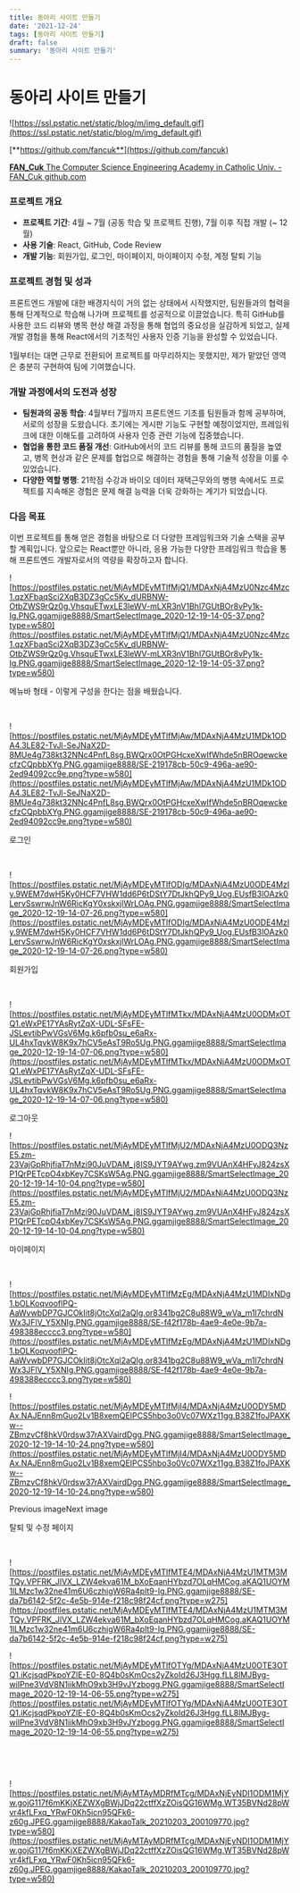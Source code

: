 ```yaml
---
title: 동아리 사이트 만들기
date: '2021-12-24'
tags: [동아리 사이트 만들기]
draft: false
summary: '동아리 사이트 만들기'
---
```


# 동아리 사이트 만들기

![https://ssl.pstatic.net/static/blog/m/img_default.gif](https://ssl.pstatic.net/static/blog/m/img_default.gif)

[**https://github.com/fancuk**](https://github.com/fancuk)

[**FAN_Cuk**
The Computer Science Engineering Academy in Catholic Univ. - FAN_Cuk
github.com](https://github.com/fancuk)

### **프로젝트 개요**

- **프로젝트 기간**: 4월 ~ 7월 (공동 학습 및 프로젝트 진행), 7월 이후 직접 개발 (~ 12월)
- **사용 기술**: React, GitHub, Code Review
- **개발 기능**: 회원가입, 로그인, 마이페이지, 마이페이지 수정, 계정 탈퇴 기능

### **프로젝트 경험 및 성과**

프론트엔드 개발에 대한 배경지식이 거의 없는 상태에서 시작했지만, 팀원들과의 협력을 통해 단계적으로 학습해 나가며 프로젝트를 성공적으로 이끌었습니다. 특히 GitHub를 사용한 코드 리뷰와 병목 현상 해결 과정을 통해 협업의 중요성을 실감하게 되었고, 실제 개발 경험을 통해 React에서의 기초적인 사용자 인증 기능을 완성할 수 있었습니다.

1월부터는 대면 근무로 전환되어 프로젝트를 마무리하지는 못했지만, 제가 맡았던 영역은 충분히 구현하여 팀에 기여했습니다.

### **개발 과정에서의 도전과 성장**

- **팀원과의 공동 학습**: 4월부터 7월까지 프론트엔드 기초를 팀원들과 함께 공부하며, 서로의 성장을 도왔습니다. 초기에는 게시판 기능도 구현할 예정이었지만, 프레임워크에 대한 이해도를 고려하여 사용자 인증 관련 기능에 집중했습니다.
- **협업을 통한 코드 품질 개선**: GitHub에서의 코드 리뷰를 통해 코드의 품질을 높였고, 병목 현상과 같은 문제를 협업으로 해결하는 경험을 통해 기술적 성장을 이룰 수 있었습니다.
- **다양한 역할 병행**: 21학점 수강과 바이오 데이터 재택근무와의 병행 속에서도 프로젝트를 지속해온 경험은 문제 해결 능력을 더욱 강화하는 계기가 되었습니다.

### **다음 목표**

이번 프로젝트를 통해 얻은 경험을 바탕으로 더 다양한 프레임워크와 기술 스택을 공부할 계획입니다. 앞으로는 React뿐만 아니라, 응용 가능한 다양한 프레임워크 학습을 통해 프론트엔드 개발자로서의 역량을 확장하고자 합니다.

![https://postfiles.pstatic.net/MjAyMDEyMTlfMjQ1/MDAxNjA4MzU0Nzc4Mzc1.qzXFbaqSci2XqB3DZ3gCc5Kv_dURBNW-OtbZWS9rQz0g.VhsquETwxLE3leWV-mLXR3nV1Bhl7GUtBOr8vPy1k-Ig.PNG.ggamjige8888/SmartSelectImage_2020-12-19-14-05-37.png?type=w580](https://postfiles.pstatic.net/MjAyMDEyMTlfMjQ1/MDAxNjA4MzU0Nzc4Mzc1.qzXFbaqSci2XqB3DZ3gCc5Kv_dURBNW-OtbZWS9rQz0g.VhsquETwxLE3leWV-mLXR3nV1Bhl7GUtBOr8vPy1k-Ig.PNG.ggamjige8888/SmartSelectImage_2020-12-19-14-05-37.png?type=w580)

메뉴바 형태 - 이렇게 구성을 한다는 점을 배웠습니다.

​

![https://postfiles.pstatic.net/MjAyMDEyMTlfMjAw/MDAxNjA4MzU1MDk1ODA4.3LE82-TvJl-SeJNaX2D-8MUe4g738kt32NNc4PnfL8sg.BWQrx0OtPGHcxeXwIfWhde5nBROqewckecfzCQpbbXYg.PNG.ggamjige8888/SE-219178cb-50c9-496a-ae90-2ed94092cc9e.png?type=w580](https://postfiles.pstatic.net/MjAyMDEyMTlfMjAw/MDAxNjA4MzU1MDk1ODA4.3LE82-TvJl-SeJNaX2D-8MUe4g738kt32NNc4PnfL8sg.BWQrx0OtPGHcxeXwIfWhde5nBROqewckecfzCQpbbXYg.PNG.ggamjige8888/SE-219178cb-50c9-496a-ae90-2ed94092cc9e.png?type=w580)

로그인

​

![https://postfiles.pstatic.net/MjAyMDEyMTlfODIg/MDAxNjA4MzU0ODE4MzIy.9WEM7dwH5Ky0HCF7VHW1dd6P6tDStY7DtJkhQPy9_Uog.EUsfB3lOAzk0LervSswrwJnW6RicKgY0xskxjlWrLOAg.PNG.ggamjige8888/SmartSelectImage_2020-12-19-14-07-26.png?type=w580](https://postfiles.pstatic.net/MjAyMDEyMTlfODIg/MDAxNjA4MzU0ODE4MzIy.9WEM7dwH5Ky0HCF7VHW1dd6P6tDStY7DtJkhQPy9_Uog.EUsfB3lOAzk0LervSswrwJnW6RicKgY0xskxjlWrLOAg.PNG.ggamjige8888/SmartSelectImage_2020-12-19-14-07-26.png?type=w580)

회원가입

​

![https://postfiles.pstatic.net/MjAyMDEyMTlfMTkx/MDAxNjA4MzU0ODMxOTQ1.eWxPE17YAsRytZqX-UDL-SFsFE-JSLevtibPwVGsV6Mg.k6pfb0su_e6aRx-UL4hxTqvkW8K9x7hCV5eAsT9Ro5Ug.PNG.ggamjige8888/SmartSelectImage_2020-12-19-14-07-06.png?type=w580](https://postfiles.pstatic.net/MjAyMDEyMTlfMTkx/MDAxNjA4MzU0ODMxOTQ1.eWxPE17YAsRytZqX-UDL-SFsFE-JSLevtibPwVGsV6Mg.k6pfb0su_e6aRx-UL4hxTqvkW8K9x7hCV5eAsT9Ro5Ug.PNG.ggamjige8888/SmartSelectImage_2020-12-19-14-07-06.png?type=w580)

로그아웃

![https://postfiles.pstatic.net/MjAyMDEyMTlfMjU2/MDAxNjA4MzU0ODQ3NzE5.zm-23VajGpRhjfiaT7nMzi90JuVDAM_j8IS9JYT9AYwg.zm9VUAnX4HFyJ824zsXP1QrPETcpO4xbKey7CSKsW5Ag.PNG.ggamjige8888/SmartSelectImage_2020-12-19-14-10-04.png?type=w580](https://postfiles.pstatic.net/MjAyMDEyMTlfMjU2/MDAxNjA4MzU0ODQ3NzE5.zm-23VajGpRhjfiaT7nMzi90JuVDAM_j8IS9JYT9AYwg.zm9VUAnX4HFyJ824zsXP1QrPETcpO4xbKey7CSKsW5Ag.PNG.ggamjige8888/SmartSelectImage_2020-12-19-14-10-04.png?type=w580)

마이페이지

​

![https://postfiles.pstatic.net/MjAyMDEyMTlfMzEg/MDAxNjA4MzU1MDIxNDg1.bOLKoqvooflPQ-AaWvwbDP7GJCOkIit8jOtcXql2aQIg.or8341bg2C8u88W9_wVa_m1l7chrdNWx3JFlV_Y5XNIg.PNG.ggamjige8888/SE-f42f178b-4ae9-4e0e-9b7a-498388ecccc3.png?type=w580](https://postfiles.pstatic.net/MjAyMDEyMTlfMzEg/MDAxNjA4MzU1MDIxNDg1.bOLKoqvooflPQ-AaWvwbDP7GJCOkIit8jOtcXql2aQIg.or8341bg2C8u88W9_wVa_m1l7chrdNWx3JFlV_Y5XNIg.PNG.ggamjige8888/SE-f42f178b-4ae9-4e0e-9b7a-498388ecccc3.png?type=w580)

![https://postfiles.pstatic.net/MjAyMDEyMTlfMjI4/MDAxNjA4MzU0ODY5MDAx.NAJEnn8mGuo2Lv1B8xemQEIPCS5hbo3o0Vc07WXz11gg.B38Z1foJPAXKw--ZBmzvCf8hkV0rdsw37rAXVairdDgg.PNG.ggamjige8888/SmartSelectImage_2020-12-19-14-10-24.png?type=w580](https://postfiles.pstatic.net/MjAyMDEyMTlfMjI4/MDAxNjA4MzU0ODY5MDAx.NAJEnn8mGuo2Lv1B8xemQEIPCS5hbo3o0Vc07WXz11gg.B38Z1foJPAXKw--ZBmzvCf8hkV0rdsw37rAXVairdDgg.PNG.ggamjige8888/SmartSelectImage_2020-12-19-14-10-24.png?type=w580)

Previous imageNext image

탈퇴 및 수정 페이지

​

![https://postfiles.pstatic.net/MjAyMDEyMTlfMTE4/MDAxNjA4MzU1MTM3MTQy.VPFRK_JlVX_LZW4ekva61M_bXoEqanHYbzd7OLqHMCog.aKAQ1UOYM1lLMzc1w32ne41m6U6czhigW6Ra4plt9-Ig.PNG.ggamjige8888/SE-da7b6142-5f2c-4e5b-914e-f218c98f24cf.png?type=w275](https://postfiles.pstatic.net/MjAyMDEyMTlfMTE4/MDAxNjA4MzU1MTM3MTQy.VPFRK_JlVX_LZW4ekva61M_bXoEqanHYbzd7OLqHMCog.aKAQ1UOYM1lLMzc1w32ne41m6U6czhigW6Ra4plt9-Ig.PNG.ggamjige8888/SE-da7b6142-5f2c-4e5b-914e-f218c98f24cf.png?type=w275)

![https://postfiles.pstatic.net/MjAyMDEyMTlfOTYg/MDAxNjA4MzU0OTE3OTQ1.iKcjsqdPkpoYZlE-E0-8Q4b0sKmOcs2yZkoId26J3Hgg.fLL8lMJByg-wiIPne3VdV8N1iikMhO9xb3H9vJYzbogg.PNG.ggamjige8888/SmartSelectImage_2020-12-19-14-06-55.png?type=w275](https://postfiles.pstatic.net/MjAyMDEyMTlfOTYg/MDAxNjA4MzU0OTE3OTQ1.iKcjsqdPkpoYZlE-E0-8Q4b0sKmOcs2yZkoId26J3Hgg.fLL8lMJByg-wiIPne3VdV8N1iikMhO9xb3H9vJYzbogg.PNG.ggamjige8888/SmartSelectImage_2020-12-19-14-06-55.png?type=w275)

​

​

![https://postfiles.pstatic.net/MjAyMTAyMDRfMTcg/MDAxNjEyNDI1ODM1MjYw.gojG117f6mKKjXEZWXgBWjJDq22ctffXzZOisQG16WMg.WT35BVNd28pWvr4kfLFxq_YRwF0Kh5icn95QFk6-z60g.JPEG.ggamjige8888/KakaoTalk_20210203_200109770.jpg?type=w580](https://postfiles.pstatic.net/MjAyMTAyMDRfMTcg/MDAxNjEyNDI1ODM1MjYw.gojG117f6mKKjXEZWXgBWjJDq22ctffXzZOisQG16WMg.WT35BVNd28pWvr4kfLFxq_YRwF0Kh5icn95QFk6-z60g.JPEG.ggamjige8888/KakaoTalk_20210203_200109770.jpg?type=w580)

​
